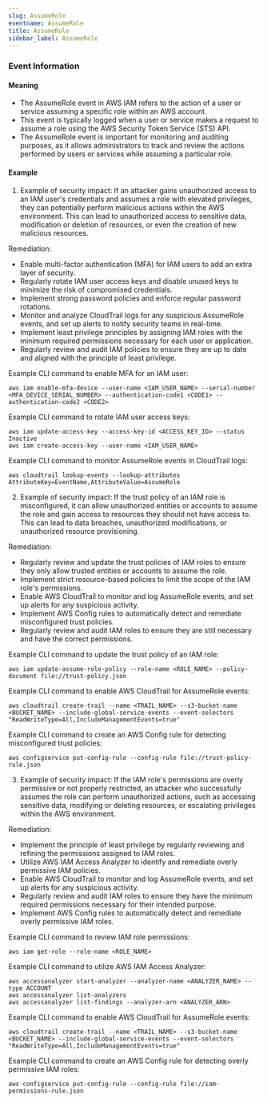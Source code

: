 ```yaml
--- 
slug: AssumeRole
eventname: AssumeRole
title: AssumeRole
sidebar_label: AssumeRole
---
```

                       
### Event Information

#### Meaning

- The AssumeRole event in AWS IAM refers to the action of a user or service assuming a specific role within an AWS account.
- This event is typically logged when a user or service makes a request to assume a role using the AWS Security Token Service (STS) API.
- The AssumeRole event is important for monitoring and auditing purposes, as it allows administrators to track and review the actions performed by users or services while assuming a particular role.

#### Example

1. Example of security impact: If an attacker gains unauthorized access to an IAM user's credentials and assumes a role with elevated privileges, they can potentially perform malicious actions within the AWS environment. This can lead to unauthorized access to sensitive data, modification or deletion of resources, or even the creation of new malicious resources.

Remediation:
- Enable multi-factor authentication (MFA) for IAM users to add an extra layer of security.
- Regularly rotate IAM user access keys and disable unused keys to minimize the risk of compromised credentials.
- Implement strong password policies and enforce regular password rotations.
- Monitor and analyze CloudTrail logs for any suspicious AssumeRole events, and set up alerts to notify security teams in real-time.
- Implement least privilege principles by assigning IAM roles with the minimum required permissions necessary for each user or application.
- Regularly review and audit IAM policies to ensure they are up to date and aligned with the principle of least privilege.

Example CLI command to enable MFA for an IAM user:
```
aws iam enable-mfa-device --user-name <IAM_USER_NAME> --serial-number <MFA_DEVICE_SERIAL_NUMBER> --authentication-code1 <CODE1> --authentication-code2 <CODE2>
```

Example CLI command to rotate IAM user access keys:
```
aws iam update-access-key --access-key-id <ACCESS_KEY_ID> --status Inactive
aws iam create-access-key --user-name <IAM_USER_NAME>
```

Example CLI command to monitor AssumeRole events in CloudTrail logs:
```
aws cloudtrail lookup-events --lookup-attributes AttributeKey=EventName,AttributeValue=AssumeRole
```

2. Example of security impact: If the trust policy of an IAM role is misconfigured, it can allow unauthorized entities or accounts to assume the role and gain access to resources they should not have access to. This can lead to data breaches, unauthorized modifications, or unauthorized resource provisioning.

Remediation:
- Regularly review and update the trust policies of IAM roles to ensure they only allow trusted entities or accounts to assume the role.
- Implement strict resource-based policies to limit the scope of the IAM role's permissions.
- Enable AWS CloudTrail to monitor and log AssumeRole events, and set up alerts for any suspicious activity.
- Implement AWS Config rules to automatically detect and remediate misconfigured trust policies.
- Regularly review and audit IAM roles to ensure they are still necessary and have the correct permissions.

Example CLI command to update the trust policy of an IAM role:
```
aws iam update-assume-role-policy --role-name <ROLE_NAME> --policy-document file://trust-policy.json
```

Example CLI command to enable AWS CloudTrail for AssumeRole events:
```
aws cloudtrail create-trail --name <TRAIL_NAME> --s3-bucket-name <BUCKET_NAME> --include-global-service-events --event-selectors "ReadWriteType=All,IncludeManagementEvents=true"
```

Example CLI command to create an AWS Config rule for detecting misconfigured trust policies:
```
aws configservice put-config-rule --config-rule file://trust-policy-rule.json
```

3. Example of security impact: If the IAM role's permissions are overly permissive or not properly restricted, an attacker who successfully assumes the role can perform unauthorized actions, such as accessing sensitive data, modifying or deleting resources, or escalating privileges within the AWS environment.

Remediation:
- Implement the principle of least privilege by regularly reviewing and refining the permissions assigned to IAM roles.
- Utilize AWS IAM Access Analyzer to identify and remediate overly permissive IAM policies.
- Enable AWS CloudTrail to monitor and log AssumeRole events, and set up alerts for any suspicious activity.
- Regularly review and audit IAM roles to ensure they have the minimum required permissions necessary for their intended purpose.
- Implement AWS Config rules to automatically detect and remediate overly permissive IAM roles.

Example CLI command to review IAM role permissions:
```
aws iam get-role --role-name <ROLE_NAME>
```

Example CLI command to utilize AWS IAM Access Analyzer:
```
aws accessanalyzer start-analyzer --analyzer-name <ANALYZER_NAME> --type ACCOUNT
aws accessanalyzer list-analyzers
aws accessanalyzer list-findings --analyzer-arn <ANALYZER_ARN>
```

Example CLI command to enable AWS CloudTrail for AssumeRole events:
```
aws cloudtrail create-trail --name <TRAIL_NAME> --s3-bucket-name <BUCKET_NAME> --include-global-service-events --event-selectors "ReadWriteType=All,IncludeManagementEvents=true"
```

Example CLI command to create an AWS Config rule for detecting overly permissive IAM roles:
```
aws configservice put-config-rule --config-rule file://iam-permissions-rule.json
```


 